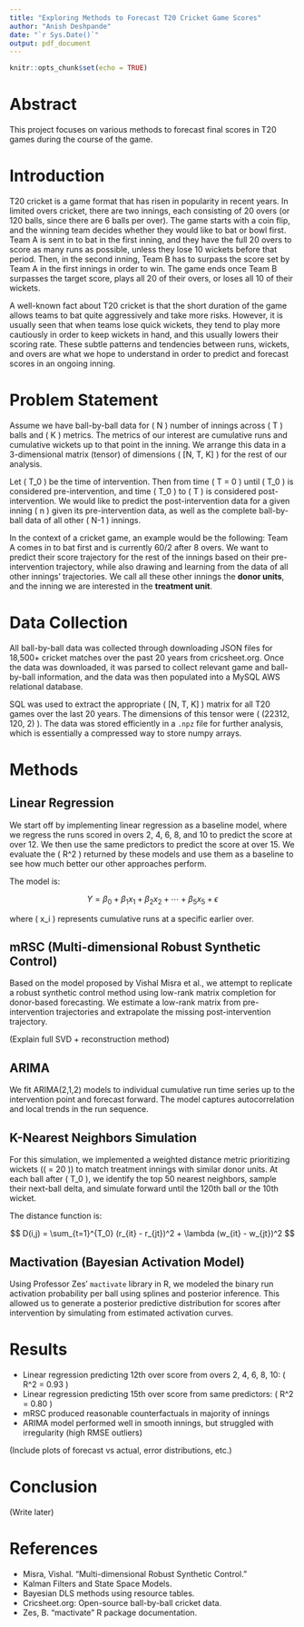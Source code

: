 ```yaml
---
title: "Exploring Methods to Forecast T20 Cricket Game Scores"
author: "Anish Deshpande"
date: "`r Sys.Date()`"
output: pdf_document
---
```


```r
knitr::opts_chunk$set(echo = TRUE)
```


# Abstract

This project focuses on various methods to forecast final scores in T20 games during the course of the game.

# Introduction

T20 cricket is a game format that has risen in popularity in recent years. In limited overs cricket, there are two innings, each consisting of 20 overs (or 120 balls, since there are 6 balls per over). The game starts with a coin flip, and the winning team decides whether they would like to bat or bowl first. Team A is sent in to bat in the first inning, and they have the full 20 overs to score as many runs as possible, unless they lose 10 wickets before that period. Then, in the second inning, Team B has to surpass the score set by Team A in the first innings in order to win. The game ends once Team B surpasses the target score, plays all 20 of their overs, or loses all 10 of their wickets.

A well-known fact about T20 cricket is that the short duration of the game allows teams to bat quite aggressively and take more risks. However, it is usually seen that when teams lose quick wickets, they tend to play more cautiously in order to keep wickets in hand, and this usually lowers their scoring rate. These subtle patterns and tendencies between runs, wickets, and overs are what we hope to understand in order to predict and forecast scores in an ongoing inning.

# Problem Statement

Assume we have ball-by-ball data for \( N \) number of innings across \( T \) balls and \( K \) metrics. The metrics of our interest are cumulative runs and cumulative wickets up to that point in the inning. We arrange this data in a 3-dimensional matrix (tensor) of dimensions \( [N, T, K] \) for the rest of our analysis.

Let \( T_0 \) be the time of intervention. Then from time \( T = 0 \) until \( T_0 \) is considered pre-intervention, and time \( T_0 \) to \( T \) is considered post-intervention. We would like to predict the post-intervention data for a given inning \( n \) given its pre-intervention data, as well as the complete ball-by-ball data of all other \( N-1 \) innings.

In the context of a cricket game, an example would be the following: Team A comes in to bat first and is currently 60/2 after 8 overs. We want to predict their score trajectory for the rest of the innings based on their pre-intervention trajectory, while also drawing and learning from the data of all other innings’ trajectories. We call all these other innings the **donor units**, and the inning we are interested in the **treatment unit**.

# Data Collection

All ball-by-ball data was collected through downloading JSON files for 18,500+ cricket matches over the past 20 years from cricsheet.org. Once the data was downloaded, it was parsed to collect relevant game and ball-by-ball information, and the data was then populated into a MySQL AWS relational database.

SQL was used to extract the appropriate \( [N, T, K] \) matrix for all T20 games over the last 20 years. The dimensions of this tensor were \( (22312, 120, 2) \). The data was stored efficiently in a `.npz` file for further analysis, which is essentially a compressed way to store numpy arrays.

# Methods

## Linear Regression

We start off by implementing linear regression as a baseline model, where we regress the runs scored in overs 2, 4, 6, 8, and 10 to predict the score at over 12. We then use the same predictors to predict the score at over 15. We evaluate the \( R^2 \) returned by these models and use them as a baseline to see how much better our other approaches perform.

The model is:

$$
Y = \beta_0 + \beta_1 x_1 + \beta_2 x_2 + \cdots + \beta_5 x_5 + \epsilon
$$

where \( x_i \) represents cumulative runs at a specific earlier over.

## mRSC (Multi-dimensional Robust Synthetic Control)

Based on the model proposed by Vishal Misra et al., we attempt to replicate a robust synthetic control method using low-rank matrix completion for donor-based forecasting. We estimate a low-rank matrix from pre-intervention trajectories and extrapolate the missing post-intervention trajectory.

(Explain full SVD + reconstruction method)

## ARIMA

We fit ARIMA(2,1,2) models to individual cumulative run time series up to the intervention point and forecast forward. The model captures autocorrelation and local trends in the run sequence.

## K-Nearest Neighbors Simulation

For this simulation, we implemented a weighted distance metric prioritizing wickets (\( \lambda = 20 \)) to match treatment innings with similar donor units. At each ball after \( T_0 \), we identify the top 50 nearest neighbors, sample their next-ball delta, and simulate forward until the 120th ball or the 10th wicket.

The distance function is:

$$
D(i,j) = \sum_{t=1}^{T_0} (r_{it} - r_{jt})^2 + \lambda (w_{it} - w_{jt})^2
$$

## Mactivation (Bayesian Activation Model)

Using Professor Zes' `mactivate` library in R, we modeled the binary run activation probability per ball using splines and posterior inference. This allowed us to generate a posterior predictive distribution for scores after intervention by simulating from estimated activation curves.

# Results

- Linear regression predicting 12th over score from overs 2, 4, 6, 8, 10: \( R^2 = 0.93 \)
- Linear regression predicting 15th over score from same predictors: \( R^2 = 0.80 \)
- mRSC produced reasonable counterfactuals in majority of innings
- ARIMA model performed well in smooth innings, but struggled with irregularity (high RMSE outliers)

(Include plots of forecast vs actual, error distributions, etc.)

# Conclusion

(Write later)

# References

- Misra, Vishal. "Multi-dimensional Robust Synthetic Control."
- Kalman Filters and State Space Models.
- Bayesian DLS methods using resource tables.
- Cricsheet.org: Open-source ball-by-ball cricket data.
- Zes, B. "mactivate" R package documentation.
